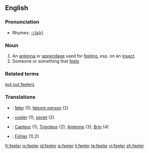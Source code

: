 ==English==

===Pronunciation===
* Rhymes: [[Rhymes:English:-iːlə(r)|-iːlə(r)]]

===Noun===
{{en-noun}}

# An [[antenna]] or [[appendage]] used for [[feel]]ing, esp. on an [[insect]].
# Someone or something that [[feel]]s

===Related terms===
[[put out feelers]]

===Translations===
{{rfc-level|Translations at L3+ (AutoFormat would have corrected level of Related terms)}}
{{trans-top|an antenna or appendage used for feeling, esp. on an insect}}
{{trans-mid}}
{{trans-bottom}}

{{trans-top|someone or something that feels}}
{{trans-mid}}
{{trans-bottom}}

{{checktrans-top}}
* {{ttbc|Danish}}: [[føler]] {{c}} (1); [[følsom person]] {{c}} (2)
* {{ttbc|Dutch}}: [[voeler]] {{c}} (1); [[spriet]] {{c}} (2)
{{checktrans-mid}}
* {{ttbc|French}}: [[Capteur]] {{c}} (1); [[Tripoteur]] {{c}} (2); [[Antenne]] {{c}} (3); [[Brin]] {{c}} (4)
* {{ttbc|German}}: [[Fühler]] {{m}} (1),2)
{{checktrans-bottom}}

[[fr:feeler]]
[[io:feeler]]
[[id:feeler]]
[[is:feeler]]
[[li:feeler]]
[[te:feeler]]
[[vi:feeler]]
[[zh:feeler]]